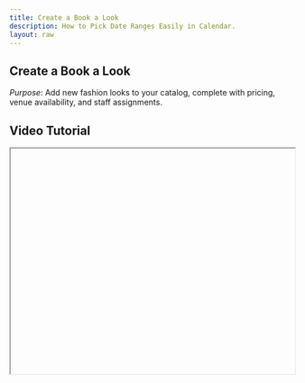 ```yaml
---
title: Create a Book a Look
description: How to Pick Date Ranges Easily in Calendar.
layout: raw
---
```



<div className="mdx-content">

## Create a Book a Look

 

*Purpose*: Add new fashion looks to your catalog, complete with pricing, venue availability, and staff assignments.

## Video Tutorial



<iframe
  width="100%"
  height="400"
  title="Create a Book a Look tutorial"
  allowFullScreen
  className="rounded-lg"
/>

---

## Steps:



❶ **From the main menu, click on "Catalog" on the left**  

❷ **Switch to the "Book a Look" tab in the catalog navigation bar**  

❸ **Click the "Add Book a Look" button on the top-right**  

❹ **A form panel will open to collect necessary information**:  
- Upload the **photo**, enter the **Look Name**, **Description**, **Gender Restriction**, **Duration**, and **Category**.

❺ **Click Next to proceed to the Pricing Section**, where you can set **Walk-in**, **Off-Peak**, and **Online** prices.  
- You can toggle between booking methods: **Online**, **Walk-In**, or **Both**.

❻ **In the following steps, select the venues where the look is offered and assign the staff members responsible**

❼ **Click Save to create the new Look**

❽ **A success message will confirm the Look was created**

---

**Tip**: Ensure all required fields are filled out before saving for a smooth creation experience.

<div className="space-y-4 mt-6">

<div className="my-10 border-t border-gray-200" />

## More questions about this


</div>
<div className="space-y-4 mt-6">
  <details className="bg-white rounded-md p-4 border border-gray-300">
  <summary
    className="font-medium text-base text-gray-900"
    style={{
      backgroundColor: 'transparent',
      outline: 'none',
      cursor: 'pointer',
      userSelect: 'none',
      listStyle: 'none',
    }}
  >Can I edit a Look after creating it?</summary>
   <p className="mt-2 text-sm text-gray-700">
      Yes, you can edit any Look by returning to the Book a Look tab and selecting it from the list.
    </p>
  </details>

  <details className="bg-white rounded-md p-4 border border-gray-300">
  <summary
    className="font-medium text-base text-gray-900"
    style={{
      backgroundColor: 'transparent',
      outline: 'none',
      cursor: 'pointer',
      userSelect: 'none',
      listStyle: 'none',
    }}
  >Can I copy a Look for quick reuse?</summary>
    <p className="mt-2 text-sm text-gray-700">
      Yes, use the duplicate option to copy an existing Look and make small changes as needed.
    </p>
  </details>
</div>
</div>

---

<div className="space-y-4 mt-6">

<div className="my-10 border-t border-gray-200" />

<div className="mdx-content mt-10">

Was this article helpful?

<div style={{ display: 'flex', gap: '1rem' }}>
  <button style={{ padding: '0.5rem', borderRadius: '9999px', backgroundColor: '#f0f0f0' }}>
    👍
  </button>
  <button style={{ padding: '0.5rem', borderRadius: '9999px', backgroundColor: '#f0f0f0' }}>
    👎
  </button>
</div>
</div>

---
</div>
